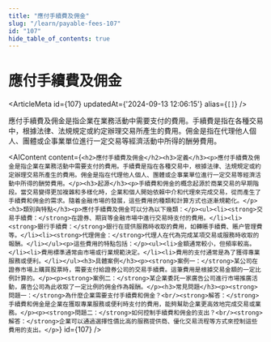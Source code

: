 ```yaml
---
title: "應付手續費及佣金"
slug: "/learn/payable-fees-107"
id: "107"
hide_table_of_contents: true
---
```



# 應付手續費及佣金

<ArticleMeta id={107} updatedAt={'2024-09-13 12:06:15'} alias={`[]`} />
<div className='border-solid border-b border-t-0 my-4 border-[var(--ifm-color-gray-300)]' />

應付手續費及佣金是指企業在業務活動中需要支付的費用。手續費是指在各種交易中，根據法律、法規規定或約定辦理交易所產生的費用。佣金是指在代理他人個人、團體或企事業單位進行一定交易等經濟活動中所得的酬勞費用。

<AIContent content={`<h2>應付手續費及佣金</h2><h3>定義</h3><p>應付手續費及佣金是指企業在業務活動中需要支付的費用。手續費是指在各種交易中，根據法律、法規規定或約定辦理交易所產生的費用。佣金是指在代理他人個人、團體或企事業單位進行一定交易等經濟活動中所得的酬勞費用。</p><h3>起源</h3><p>手續費和佣金的概念起源於商業交易的早期階段。當交易變得更加複雜和多樣化時，企業和個人開始依賴中介和代理來完成交易，從而產生了手續費和佣金的需求。隨着金融市場的發展，這些費用的種類和計算方式也逐漸規範化。</p><h3>類別與特點</h3><p>應付手續費及佣金可以分為以下幾類：</p><ul><li><strong>交易手續費：</strong>在證券、期貨等金融市場中進行交易時支付的費用。</li><li><strong>銀行手續費：</strong>銀行在提供服務時收取的費用，如轉賬手續費、賬户管理費等。</li><li><strong>代理佣金：</strong>代理人在代為完成某項交易或服務時收取的報酬。</li></ul><p>這些費用的特點包括：</p><ul><li>金額通常較小，但頻率較高。</li><li>費用標準通常由市場或行業規範決定。</li><li>費用的支付通常是為了獲得專業服務或便利。</li></ul><h3>具體案例</h3><p><strong>案例一：</strong>某公司在證券市場上購買股票時，需要支付給證券公司的交易手續費。這筆費用是根據交易金額的一定比例計算的。</p><p><strong>案例二：</strong>某企業委託一家廣告公司進行市場推廣活動，廣告公司為此收取了一定比例的佣金作為報酬。</p><h3>常見問題</h3><p><strong>問題一：</strong>為什麼企業需要支付手續費和佣金？<br/><strong>解答：</strong>手續費和佣金是企業在獲取專業服務或便利時支付的費用，能夠幫助企業更高效地完成交易或業務。</p><p><strong>問題二：</strong>如何控制手續費和佣金的支出？<br/><strong>解答：</strong>企業可以通過選擇性價比高的服務提供商、優化交易流程等方式來控制這些費用的支出。</p>`} id={107} />
